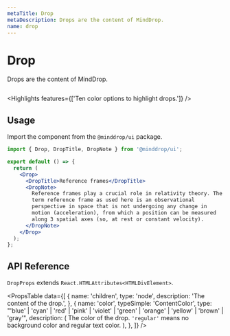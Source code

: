 ```yaml
---
metaTitle: Drop
metaDescription: Drops are the content of MindDrop.
name: drop
---
```


# Drop

<Description>Drops are the content of MindDrop.</Description>

<HeroContainer>
  <DropDemo />
</HeroContainer>

```jsx hero template=DropDemo

```

<Highlights features={['Ten color options to highlight drops.']} />

## Usage

Import the component from the `@minddrop/ui` package.

```jsx
import { Drop, DropTitle, DropNote } from '@minddrop/ui';

export default () => {
  return (
    <Drop>
      <DropTitle>Reference frames</DropTitle>
      <DropNote>
        Reference frames play a crucial role in relativity theory. The
        term reference frame as used here is an observational
        perspective in space that is not undergoing any change in
        motion (acceleration), from which a position can be measured
        along 3 spatial axes (so, at rest or constant velocity).
      </DropNote>
    </Drop>
  );
};
```

## API Reference

`DropProps` extends `React.HTMLAttributes<HTMLDivElement>`.

<PropsTable
  data={[
    {
      name: 'children',
      type: 'node',
      description: 'The content of the drop.',
    },
    {
      name: 'color',
      typeSimple: 'ContentColor',
      type: "'blue' | 'cyan' | 'red' | 'pink' | 'violet' | 'green' | 'orange' | 'yellow' | 'brown' | 'gray'",
      description: (
        <span>
          The color of the drop. <Code>'regular'</Code> means no
          background color and regular text color.
        </span>
      ),
    },
  ]}
/>
